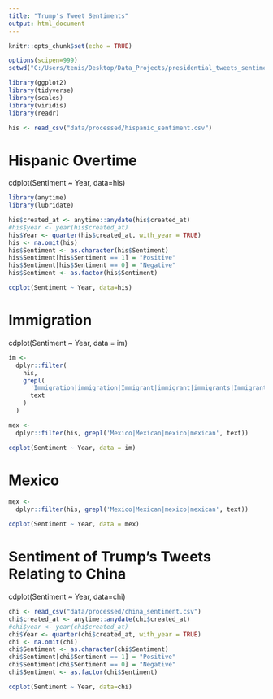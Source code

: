 ```yaml
---
title: "Trump's Tweet Sentiments"
output: html_document
---
```


```r
knitr::opts_chunk$set(echo = TRUE)
```

```r
options(scipen=999)
setwd("C:/Users/tenis/Desktop/Data_Projects/presidential_tweets_sentiment_analysis")

library(ggplot2)
library(tidyverse)
library(scales)
library(viridis)
library(readr)

his <- read_csv("data/processed/hispanic_sentiment.csv")


```

# **Hispanic Overtime**

cdplot(Sentiment \~ Year, data=his)

```r
library(anytime)
library(lubridate)

his$created_at <- anytime::anydate(his$created_at)
#his$year <- year(his$created_at)
his$Year <- quarter(his$created_at, with_year = TRUE)
his <- na.omit(his) 
his$Sentiment <- as.character(his$Sentiment)
his$Sentiment[his$Sentiment == 1] = "Positive"
his$Sentiment[his$Sentiment == 0] = "Negative"
his$Sentiment <- as.factor(his$Sentiment)

cdplot(Sentiment ~ Year, data=his)
```

# Immigration

cdplot(Sentiment \~ Year, data = im)

```r


im <-
  dplyr::filter(
    his,
    grepl(
      'Immigration|immigration|Immigrant|immigrant|immigrants|Immigrants',
      text
    )
  )

mex <-
  dplyr::filter(his, grepl('Mexico|Mexican|mexico|mexican', text))

cdplot(Sentiment ~ Year, data = im)
```

# Mexico

```r


mex <-
  dplyr::filter(his, grepl('Mexico|Mexican|mexico|mexican', text))

cdplot(Sentiment ~ Year, data = mex)

```

# Sentiment of Trump's Tweets Relating to China

cdplot(Sentiment \~ Year, data=chi)

```r
chi <- read_csv("data/processed/china_sentiment.csv")
chi$created_at <- anytime::anydate(chi$created_at)
#chi$year <- year(chi$created_at)
chi$Year <- quarter(chi$created_at, with_year = TRUE)
chi <- na.omit(chi) 
chi$Sentiment <- as.character(chi$Sentiment)
chi$Sentiment[chi$Sentiment == 1] = "Positive"
chi$Sentiment[chi$Sentiment == 0] = "Negative"
chi$Sentiment <- as.factor(chi$Sentiment)

cdplot(Sentiment ~ Year, data=chi)
```
